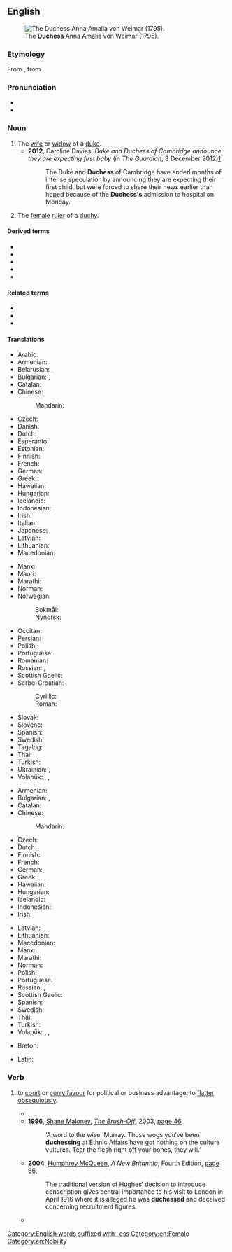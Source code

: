 {{also|Duchess}}
==English==
[[File:Anna Amalia (Tischbein).jpg|thumb|right|The '''Duchess''' Anna Amalia von Weimar (1795).]]

===Etymology===
{{root|en|ine-pro|*dewk-}}
From {{inh|en|enm|duchesse}}, from {{der|en|fro|duchesse}}.

===Pronunciation===
* {{IPA|en|/ˈdʌt͡ʃɪs/|/ˈdʌt͡ʃəs/}}
* {{audio|en|LL-Q1860 (eng)-Vealhurl-duchess.wav ‎|Audio (UK)}}

===Noun===
{{en-noun}}

# The [[wife]] or [[widow]] of a [[duke]].
#* '''2012''', Caroline Davies, ''Duke and Duchess of Cambridge announce they are expecting first baby'' (in ''The Guardian'', 3 December 2012)[http://www.guardian.co.uk/uk/2012/dec/03/duke-and-duchess-of-cambridge-expecting-baby?intcmp=122]
#*: The Duke and '''Duchess''' of Cambridge have ended months of intense speculation by announcing they are expecting their first child, but were forced to share their news earlier than hoped because of the '''Duchess's''' admission to hospital on Monday.
# The [[female]] [[ruler]] of a [[duchy]].

====Derived terms====
* {{l|en|duchess potatoes}}
* {{l|en|duchesslike}}
* {{l|en|duchessly}}
* {{l|en|duchessness}}
* {{l|en|duchessy}}

====Related terms====
* {{l|en|archduchess}}
* {{l|en|duchesse lace}}
* {{l|en|grand duchess}}

====Translations====
{{trans-top|female spouse or widow of a duke}}
* Arabic: {{t|ar|دُوقَة|f}}
* Armenian: {{t+|hy|դքսուհի|sc=Armn}}
* Belarusian: {{t|be|герцагі́ня|f}}, {{t|be|княгі́ня|f}}
* Bulgarian: {{t|bg|херцоги́ня|f}}, {{t|bg|дуке́са|f}}
* Catalan: {{t+|ca|duquessa|f}}
* Chinese:
*: Mandarin: {{t+|cmn|公爵夫人|tr=gōngjué fūrén|sc=Hani}}
* Czech: {{t+|cs|vévodkyně|f}}
* Danish: {{t|da|hertuginde|c}}
* Dutch: {{t+|nl|hertogin|f}}
* Esperanto: {{t|eo|dukino}}
* Estonian: {{t|et|hertsoginna}}
* Finnish: {{t+|fi|herttuatar}}
* French: {{t+|fr|duchesse|f}}
* German: {{t+|de|Herzogin|f}}
* Greek: {{t+|el|δούκισσα|f|sc=Grek}}
* Hawaiian: {{t|haw|duke wahine}}
* Hungarian: {{t+|hu|hercegné}}
* Icelandic: {{t|is|hertogaynja|f}}
* Indonesian: {{t|id|istri adipati}}
* Irish: {{t|ga|bandiúc|f}}
* Italian: {{t+|it|duchessa}}
* Japanese: {{t|ja|公爵夫人|tr=こうしゃくふじん, kōshaku fujin|sc=Jpan}}
* Latvian: {{t|lv|hercogiene|f}}
* Lithuanian: {{t|lt|hercogienė|f}}
* Macedonian: {{t|mk|војвотка|f}}
{{trans-mid}}
* Manx: {{t|gv|bendiuic|m}}
* Maori: {{t|mi|tutahe}}
* Marathi: {{t|mr|डचेस}}
* Norman: {{t|nrf|duchêsse|f}}
* Norwegian:
*: Bokmål: {{t|nb|hertuginne|m|f}}
*: Nynorsk: {{t|nn|hertuginne|f}}
* Occitan: {{t|oc|duquessa|f}}
* Persian: {{t+|fa|دوشس|tr=dušes|sc=fa-Arab}}
* Polish: {{t+|pl|księżna|f}}
* Portuguese: {{t+|pt|duquesa|f}}
* Romanian: {{t+|ro|ducesă|f}}
* Russian: {{t+|ru|герцоги́ня|f}}, {{t+|ru|княги́ня|f}}
* Scottish Gaelic: {{t|gd|ban-diùc|f}}
* Serbo-Croatian:
*: Cyrillic: {{t|sh|војвоткиња|f}}
*: Roman: {{t+|sh|vojvotkinja|f}}
* Slovak: {{t|sk|vojvodkyňa|f}}
* Slovene: {{t+|sl|vojvodinja|f}}
* Spanish: {{t+|es|duquesa|f}}
* Swedish: {{t+|sv|hertiginna|c}}
* Tagalog: {{t|tl|dukesa}}
* Thai: {{t|th|ดัชเชส}}
* Turkish: {{t+|tr|düşes|f}}
* Ukrainian: {{t|uk|герцоги́ня|f}}, {{t|uk|княги́ня|f}}
* Volapük: {{t+|vo|dük|m|f}}, {{t|vo|hidük|m}}, {{t+|vo|jidük|f}}
{{trans-bottom}}

{{trans-top|female ruler of a duchy}}
* Armenian: {{t+|hy|դքսուհի|sc=Armn}}
* Bulgarian: {{t|bg|херцоги́ня|f}}, {{t|bg|дуке́са|f}}
* Catalan: {{t+|ca|duquessa|f}}
* Chinese:
*: Mandarin: {{t|cmn|女伯爵}}
* Czech: {{t+|cs|vévodkyně|f}}
* Dutch: {{t+|nl|hertogin|f}}
* Finnish: {{t+|fi|herttuatar}}
* French: {{t+|fr|duchesse|f}}
* German: {{t+|de|Herzogin|f}}
* Greek: {{t+|el|δούκισσα|f|sc=Grek}}
* Hawaiian: {{t|haw|duke wahine}}
* Hungarian: {{t+|hu|hercegnő}}
* Icelandic: {{t|is|hertogaynja|f}}
* Indonesian: {{t|id|adipati perempuan}}
* Irish: {{t|ga|bandiúc|f}}
{{trans-mid}}
* Latvian: {{t|lv|hercogiene|f}}
* Lithuanian: {{t|lt|hercogė|f}}
* Macedonian: {{t|mk|војвотка|f}}
* Manx: {{t|gv|bendiuic|m}}
* Marathi: {{t|mr|डचेस}}
* Norman: {{t|nrf|duchêsse|f}}
* Polish: {{t+|pl|księżna|f}}
* Portuguese: {{t+|pt|duquesa|f}}
* Russian: {{t+|ru|герцоги́ня|f}}, {{t+|ru|княги́ня|f}}
* Scottish Gaelic: {{t|gd|ban-diùc|f}}
* Spanish: {{t+|es|duquesa|f}}
* Swedish: {{t+|sv|hertiginna|c}}
* Thai: {{t|th|ดัชเชส}}
* Turkish: {{t+|tr|düşes}}
* Volapük: {{t+|vo|dük|m|f}}, {{t|vo|hidük|m}}, {{t+|vo|jidük|f}}
{{trans-bottom}}

{{checktrans-top}}
* Breton: {{t-check|br|dugez|f}}
{{trans-mid}}
* Latin: {{t+check|la|dux|f}}
{{trans-bottom}}

===Verb===
{{en-verb|es}}

# {{lb|en|UK|informal}} to [[court]] or [[curry favour]] for political or business advantage; to [[flatter]] [[obsequious]]ly.
#* {{quote-text|en|year=1956|author=John Thomas Lang|title=I Remember|page=64|url=http://books.google.com.au/books?id=eknRAAAAMAAJ&q=%22duchessing%22%7C%22duchessed%22+-intitle:%22%22+-inauthor:%22%22&dq=%22duchessing%22%7C%22duchessed%22+-intitle:%22%22+-inauthor:%22%22&hl=en&sa=X&ei=eFFGT_CbLYmPigKUnqDbDQ&redir_esc=y|passage=On arrival in England he was “'''duchessed'''” in a manner that no Australian Prime Minister has ever been “'''duchessed'''” before or since. Northcliffe was looking for someone around whom he could build a campaign against Asquith. Hughes filled the bill nicely.}}
#* '''1996''', [[w:Shane Maloney|Shane Maloney]], ''[[w:The Brush-Off|The Brush-Off]]'', 2003, [http://books.google.com.au/books?id=0KRb4dFJdXwC&pg=PA46&dq=%22duchessing%22|%22duchessed%22+-intitle:%22%22+-inauthor:%22%22&hl=en&sa=X&ei=uVJGT8SrM6WeiQK2nu3aDQ&redir_esc=y#v=onepage&q=%22duchessing%22|%22duchessed%22%20-intitle%3A%22%22%20-inauthor%3A%22%22&f=false page 46],
#*: ‘A word to the wise, Murray. Those wogs you′ve been '''duchessing''' at Ethnic Affairs have got nothing on the culture vultures. Tear the flesh right off your bones, they will.’
#* '''2004''', [[w:Humphrey McQueen|Humphrey McQueen]], ''A New Britannia'', Fourth Edition, [http://books.google.com.au/books?id=eJy4y4X92kYC&pg=PA66&dq=%22duchessing%22|%22duchessed%22+-intitle:%22%22+-inauthor:%22%22&hl=en&sa=X&ei=uVJGT8SrM6WeiQK2nu3aDQ&redir_esc=y#v=onepage&q=%22duchessing%22|%22duchessed%22%20-intitle%3A%22%22%20-inauthor%3A%22%22&f=false page 66],
#*: The traditional version of Hughes′ decision to introduce conscription gives central importance to his visit to London in April 1916 where it is alleged he was '''duchessed''' and deceived concerning recruitment figures.
#* {{quote-text|en|year=2006|author=Jacqueline Dickenson|title=Renegades and Rats: Betrayal and the Remaking of Radical Organisations in Britain and Australia|page=144|url=http://books.google.com.au/books?id=hOSHWOa9B7kC&pg=PA144&dq=%22duchessing%22%7C%22duchessed%22+-intitle:%22%22+-inauthor:%22%22&hl=en&sa=X&ei=uE5GT4iiDKqpiAKHxeXbDQ&redir_esc=y#v=onepage&q=%22duchessing%22%7C%22duchessed%22%20-intitle%3A%22%22%20-inauthor%3A%22%22&f=false|passage=But by 1914 Grayson had, according to Groves, been thoroughly '''duchessed''', believing that he could enjoy the good things in life and still serve the cause.}}

[[Category:English words suffixed with -ess]]
[[Category:en:Female]]
[[Category:en:Nobility]]